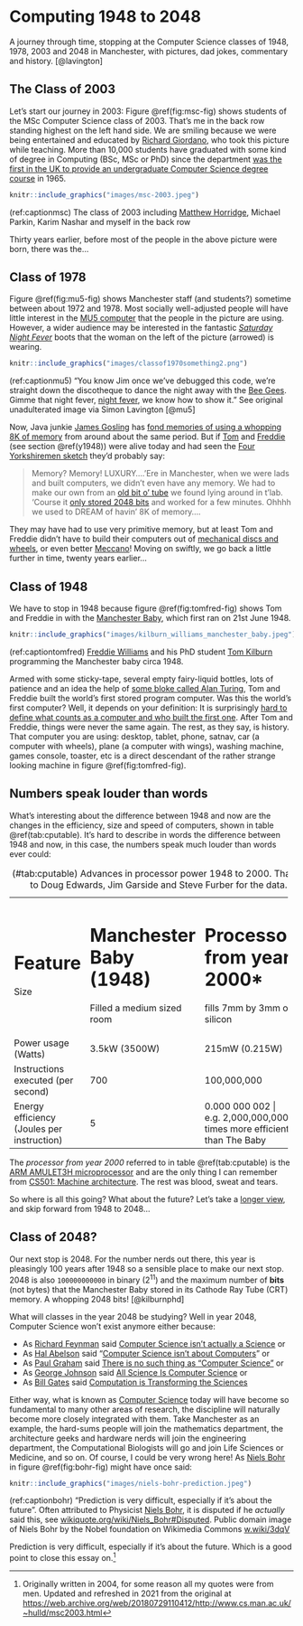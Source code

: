 # Computing 1948 to 2048 {#mastersofscience}

A journey through time, stopping at the Computer Science classes of 1948, 1978, 2003 and 2048 in Manchester, with pictures, dad jokes, commentary and history. [@lavington]

## The Class of 2003 {#y2003}  

Let's start our journey in 2003: Figure \@ref(fig:msc-fig) shows students of the MSc Computer Science class of 2003. That's me in the back row standing highest on the left hand side. We are smiling because we were being entertained and educated by [Richard Giordano](https://www.southampton.ac.uk/healthsciences/about/staff/richard_giordano.page), who took this picture while teaching. More than 10,000 students have graduated with some kind of degree in Computing (BSc, MSc or PhD) since the department [was the first in the UK to provide an undergraduate Computer Science degree course](http://www.bbc.co.uk/manchester/content/articles/2005/11/07/baby_computer_40_interview_feature.shtml) in 1965.

```r
knitr::include_graphics("images/msc-2003.jpeg")
```
(ref:captionmsc) The class of 2003 including [Matthew Horridge](https://web.stanford.edu/~horridge/), Michael Parkin, Karim Nashar and myself in the back row

Thirty years earlier, before most of the people in the above picture were born, there was the...

## Class of 1978 {#y1978}

Figure \@ref(fig:mu5-fig) shows Manchester staff (and students?) sometime between about 1972 and 1978. Most socially well-adjusted people will have little interest in the [MU5 computer](https://en.wikipedia.org/wiki/Manchester_computers#MU5) that the people in the picture are using. However, a wider audience may be interested in the fantastic *[Saturday Night Fever](https://en.wikipedia.org/wiki/Saturday_Night_Fever)* boots that the woman on the left of the picture (arrowed) is wearing.

```r
knitr::include_graphics("images/classof1970something2.png")
```
(ref:captionmu5) “You know Jim once we've debugged this code, we're straight down the discotheque to dance the night away with the [Bee Gees](https://en.wikipedia.org/wiki/Bee_Gees). Gimme that night fever, [night fever](https://en.wikipedia.org/wiki/Night_Fever), we know how to show it.” See original unadulterated image via Simon Lavington [@mu5]

Now, Java junkie [James Gosling](https://en.wikipedia.org/wiki/James_Gosling) has [fond memories of using a whopping 8K of memory](http://web.archive.org/web/20041010131526/http://today.java.net/jag/page6.html#51) from around about the same period. But if [Tom](https://en.wikipedia.org/wiki/Tom_Kilburn) and [Freddie](https://en.wikipedia.org/wiki/Frederic_Calland_Williams) (see section \@ref(y1948)) were alive today and had seen the [Four Yorkshiremen sketch](https://en.wikipedia.org/wiki/Four_Yorkshiremen_sketch) they'd probably say:

> Memory? Memory! LUXURY....'Ere in Manchester, when we were lads and built computers, we didn't even
> have any memory. We had to make our own from an [old bit o' tube](https://en.wikipedia.org/wiki/Williams_tube) we found lying around in t'lab.
> 'Course it [only stored 2048 bits](http://curation.cs.manchester.ac.uk/computer50/www.computer50.org/mark1/ip-mm1.crt2048.html) and worked for a few minutes. Ohhhh we used to DREAM of havin' 8K of
> memory....

They may have had to use very primitive memory, but at least Tom and Freddie didn't have to build their computers out of [mechanical discs and wheels](https://www.sciencemuseum.org.uk/objects-and-stories/lovelace-turing-and-invention-computers), or even better [Meccano](https://en.wikipedia.org/wiki/Differential_analyser#Use_of_Meccano)! Moving on swiftly, we go back a little further in time, twenty years earlier...

## Class of 1948 {#y1948}
We have to stop in 1948 because figure \@ref(fig:tomfred-fig) shows Tom and Freddie in with the [Manchester Baby](https://en.wikipedia.org/wiki/Manchester_Baby), which first ran on 21st June 1948.

```r
knitr::include_graphics("images/kilburn_williams_manchester_baby.jpeg")
```
(ref:captiontomfred) [Freddie Williams](https://en.wikipedia.org/wiki/Frederic_Calland_Williams) and his PhD student [Tom Kilburn](https://en.wikipedia.org/wiki/Tom_Kilburn) programming the Manchester baby circa 1948.

Armed with some sticky-tape, several empty fairy-liquid bottles, lots of patience and an idea the help of [some bloke called Alan Turing](https://en.wikipedia.org/wiki/Alan_Turing), Tom and Freddie built the world's first stored program computer. Was this the world's first computer? Well, it depends on your definition: It is surprisingly [hard to define what counts as a computer and who built the first one](https://web.archive.org/web/20040606201305/http://www.dai.ed.ac.uk/homes/cam/fcomp.shtml). After Tom and Freddie, things were never the same again. The rest, as they say, is history. That computer you are using: desktop, tablet, phone, satnav, car (a computer with wheels), plane (a computer with wings), washing machine, games console, toaster, etc is a direct descendant of the rather strange looking machine in figure \@ref(fig:tomfred-fig).

## Numbers speak louder than words {#louder}

What's interesting about the difference between 1948 and now are the changes in the efficiency, size and speed of computers, shown in table  \@ref(tab:cputable). It's hard to describe in words the difference between 1948 and now, in this case, the numbers speak much louder than words ever could:

:  (\#tab:cputable) Advances in processor power 1948 to 2000. Thanks to Doug Edwards, Jim Garside and Steve Furber for the data.

+--------------------------+------------------------------+-----------------------------+
| Feature                  | Manchester Baby (1948)       | Processor from year 2000*   |
+==========================+==============================+=============================+
| Size                     |  Filled a medium sized room  | fills 7mm by 3mm of silicon |
+--------------------------+------------------------------+-----------------------------+
| Power usage (Watts)      | 3.5kW (3500W)                | 215mW (0.215W)              |
+--------------------------+------------------------------+-----------------------------+
| Instructions executed    | 700                          | 100,000,000                 |
| (per second)             |                              |                             |
+--------------------------+------------------------------+-----------------------------+
| Energy efficiency        | 5                            | 0.000 000 002               |
| (Joules per instruction) |                              | e.g. 2,000,000,000 times more efficient than The Baby|
+--------------------------+------------------------------+-----------------------------+

The *processor from year 2000* referred to in table \@ref(tab:cputable) is the [ARM AMULET3H microprocessor](http://apt.cs.manchester.ac.uk/ftp/pub/apt/misc/Amu3Hv10.fm5.pdf) and are the only thing I can remember from [CS501: Machine architecture](https://web.archive.org/web/20210630214331/https://studentnet.cs.manchester.ac.uk/pgt/2004/CSSyllabus.pdf). The rest was blood, sweat and tears.

So where is all this going? What about the future? Let's take a [longer view](https://en.wikipedia.org/wiki/Long_Now_Foundation), and skip forward from 1948 to 2048...

## Class of 2048? {#y2048}
Our next stop is 2048. For the number nerds out there, this year is pleasingly 100 years after 1948 so a sensible place to make our next stop. 2048 is also `100000000000` in binary (2^11^) and the maximum number of **bits** (not bytes) that the Manchester Baby stored in its Cathode Ray Tube (CRT) memory. A whopping 2048 bits! [@kilburnphd]

What will classes in the year 2048 be studying? Well in year 2048, Computer Science won't exist anymore either because:

* As [Richard Feynman](https://en.wikipedia.org/wiki/Richard_Feynman) said [Computer Science isn't actually a Science](https://web.archive.org/web/20071112020412/http://www.cs.man.ac.uk/~hulld/q2007-07-09.html) or
* As [Hal Abelson](https://en.wikipedia.org/wiki/Hal_Abelson) said “[Computer Science isn't about Computers](http://groups.csail.mit.edu/mac/classes/6.001/abelson-sussman-lectures/)” or
* As [Paul Graham](https://en.wikipedia.org/wiki/Paul_Graham_(programmer)) said [There is no such thing as “Computer Science”](http://www.paulgraham.com/hp.html) or
* As [George Johnson](https://en.wikipedia.org/wiki/George_Johnson_%28writer%29) said [All Science Is Computer Science](https://www.nytimes.com/2001/03/25/weekinreview/the-world-in-silica-fertilization-all-science-is-computer-science.html) or
* As [Bill Gates](https://en.wikipedia.org/wiki/Bill_Gates) said [Computation is Transforming the Sciences](https://web.archive.org/web/20080221053710/https://www.microsoft.com/presspass/exec/billg/speeches/2005/11-15SuperComputing05.aspx)

Either way, what is known as [Computer Science](https://en.wikipedia.org/wiki/Computer_science) today will have become so fundamental to many other areas of research, the discipline will naturally become more closely integrated with them. Take Manchester as an example, the hard-sums people will join the mathematics department, the architecture geeks and hardware nerds will join the engineering department, the Computational Biologists will go and join Life Sciences or Medicine, and so on. Of course, I could be very wrong here! As [Niels Bohr](https://en.wikipedia.org/wiki/Niels_Bohr) in figure \@ref(fig:bohr-fig) might have once said:

```r
knitr::include_graphics("images/niels-bohr-prediction.jpeg")
```
(ref:captionbohr) “Prediction is very difficult, especially if it's about the future”. Often attributed to Physicist [Niels Bohr](https://en.wikipedia.org/wiki/Niels_Bohr), it is disputed if he *actually* said this, see [wikiquote.org/wiki/Niels_Bohr#Disputed](https://en.wikiquote.org/wiki/Niels_Bohr#Disputed). Public domain image of Niels Bohr by the Nobel foundation on Wikimedia Commons [w.wiki/3dqV](https://w.wiki/3dqV)

Prediction is very difficult, especially if it's about the future. Which is a good point to close this essay on.^[Originally written in 2004, for some reason all my quotes were from men. Updated and refreshed in 2021 from the original at [https://web.archive.org/web/20180729110412/http://www.cs.man.ac.uk/~hulld/msc2003.html](https://web.archive.org/web/20180729110412/http://www.cs.man.ac.uk/~hulld/msc2003.html)]
